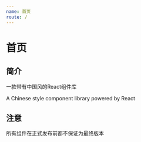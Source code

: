 ```yaml
---
name: 首页
route: /
---
```




# 首页

## 简介

一款带有中国风的React组件库

A Chinese style component library powered by React

## 注意

所有组件在正式发布前都不保证为最终版本
